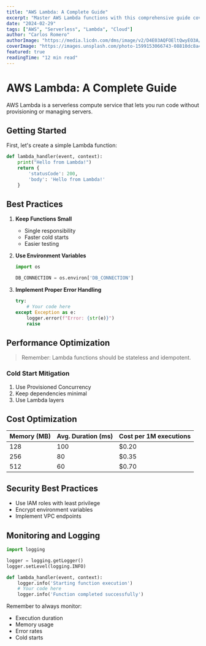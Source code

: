 ```yaml
---
title: "AWS Lambda: A Complete Guide"
excerpt: "Master AWS Lambda functions with this comprehensive guide covering best practices, patterns, and real-world examples"
date: "2024-02-29"
tags: ["AWS", "Serverless", "Lambda", "Cloud"]
author: "Carlos Romero"
authorImage: "https://media.licdn.com/dms/image/v2/D4E03AQFOEltQwyEO3A/profile-displayphoto-shrink_200_200/profile-displayphoto-shrink_200_200/0/1724316058019?e=1743638400&v=beta&t=5XmN3Nryg_VxEIvI9oP_8lddYAU4Zt8JqKS2y-acmRE"
coverImage: "https://images.unsplash.com/photo-1599153066743-08810dc8a419?q=80&w=1674&auto=format&fit=crop&ixlib=rb-4.0.3&ixid=M3wxMjA3fDB8MHxwaG90by1wYWdlfHx8fGVufDB8fHx8fA%3D%3D"
featured: true
readingTime: "12 min read"
---
```


# AWS Lambda: A Complete Guide

AWS Lambda is a serverless compute service that lets you run code without provisioning or managing servers.

## Getting Started

First, let's create a simple Lambda function:

```python
def lambda_handler(event, context):
    print("Hello from Lambda!")
    return {
        'statusCode': 200,
        'body': 'Hello from Lambda!'
    }
```

## Best Practices

1. **Keep Functions Small**

   - Single responsibility
   - Faster cold starts
   - Easier testing

2. **Use Environment Variables**

   ```python
   import os

   DB_CONNECTION = os.environ['DB_CONNECTION']
   ```

3. **Implement Proper Error Handling**
   ```python
   try:
       # Your code here
   except Exception as e:
       logger.error(f"Error: {str(e)}")
       raise
   ```

## Performance Optimization

> Remember: Lambda functions should be stateless and idempotent.

### Cold Start Mitigation

1. Use Provisioned Concurrency
2. Keep dependencies minimal
3. Use Lambda layers

## Cost Optimization

| Memory (MB) | Avg. Duration (ms) | Cost per 1M executions |
| ----------- | ------------------ | ---------------------- |
| 128         | 100                | $0.20                  |
| 256         | 80                 | $0.35                  |
| 512         | 60                 | $0.70                  |

## Security Best Practices

- Use IAM roles with least privilege
- Encrypt environment variables
- Implement VPC endpoints

## Monitoring and Logging

```python
import logging

logger = logging.getLogger()
logger.setLevel(logging.INFO)

def lambda_handler(event, context):
    logger.info('Starting function execution')
    # Your code here
    logger.info('Function completed successfully')
```

Remember to always monitor:

- Execution duration
- Memory usage
- Error rates
- Cold starts
